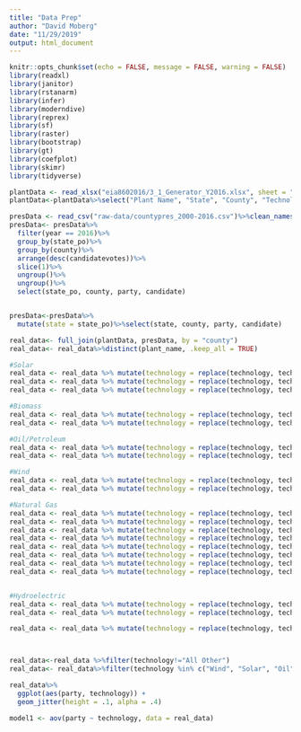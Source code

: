 ```yaml
---
title: "Data Prep"
author: "David Moberg"
date: "11/29/2019"
output: html_document
---
```


```r
knitr::opts_chunk$set(echo = FALSE, message = FALSE, warning = FALSE)
library(readxl)
library(janitor)
library(rstanarm)
library(infer)
library(moderndive)
library(reprex)
library(sf)
library(raster)
library(bootstrap)
library(gt)
library(coefplot)
library(skimr)
library(tidyverse)
```

```r
plantData <- read_xlsx("eia8602016/3_1_Generator_Y2016.xlsx", sheet = "Operable", skip = 1, n_max = 20724)
plantData<-plantData%>%select("Plant Name", "State", "County", "Technology", "Operating Year")%>%clean_names()
```

```r
presData <- read_csv("raw-data/countypres_2000-2016.csv")%>%clean_names()
presData<- presData%>%
  filter(year == 2016)%>%
  group_by(state_po)%>%
  group_by(county)%>%
  arrange(desc(candidatevotes))%>%
  slice(1)%>%
  ungroup()%>%
  ungroup()%>%
  select(state_po, county, party, candidate)


presData<-presData%>%
  mutate(state = state_po)%>%select(state, county, party, candidate)
```

```r
real_data<- full_join(plantData, presData, by = "county")
real_data<- real_data%>%distinct(plant_name, .keep_all = TRUE)
```

```r
#Solar
real_data <- real_data %>% mutate(technology = replace(technology, technology == "Solar Thermal without Energy Storage", "Solar"))
real_data <- real_data %>% mutate(technology = replace(technology, technology == "Solar Photovoltaic", "Solar"))
real_data <- real_data %>% mutate(technology = replace(technology, technology == "Solar Thermal with Energy Storage", "Solar"))

#Biomass
real_data <- real_data %>% mutate(technology = replace(technology, technology == "Wood/Wood Waste Biomass", "Biomass"))
real_data <- real_data %>% mutate(technology = replace(technology, technology == "Other Waste Biomass", "Biomass"))

#Oil/Petroleum
real_data <- real_data %>% mutate(technology = replace(technology, technology == "Petroleum Coke", "Oil"))
real_data <- real_data %>% mutate(technology = replace(technology, technology == "Petroleum Liquids", "Oil"))

#Wind
real_data <- real_data %>% mutate(technology = replace(technology, technology == "Onshore Wind Turbine", "Wind"))
real_data <- real_data %>% mutate(technology = replace(technology, technology == "Offshore Wind Turbine", "Wind"))

#Natural Gas
real_data <- real_data %>% mutate(technology = replace(technology, technology == "Other Natural Gas", "Natural Gas"))
real_data <- real_data %>% mutate(technology = replace(technology, technology == "Other Gases", "Natural Gas"))
real_data <- real_data %>% mutate(technology = replace(technology, technology == "", "Natural Gas"))
real_data <- real_data %>% mutate(technology = replace(technology, technology == "Natural Gas with Compressed Air Storage", "Natural Gas"))
real_data <- real_data %>% mutate(technology = replace(technology, technology == "Natural Gas Steam Turbine", "Natural Gas"))
real_data <- real_data %>% mutate(technology = replace(technology, technology == "Natural Gas Internal Combustion Engine", "Natural Gas"))
real_data <- real_data %>% mutate(technology = replace(technology, technology == "Natural Gas Fired Combustion Turbine", "Natural Gas"))
real_data <- real_data %>% mutate(technology = replace(technology, technology == "Natural Gas Fired Combined Cycle", "Oil"))


#Hydroelectric
real_data <- real_data %>% mutate(technology = replace(technology, technology == "Conventional Hydroelectric", "Hydroelectric"))
real_data <- real_data %>% mutate(technology = replace(technology, technology == "Hydroelectric Pumped Storage", "Hydroelectric"))

real_data <- real_data %>% mutate(technology = replace(technology, technology == "Conventional Steam Coal", "Coal"))



real_data<-real_data %>%filter(technology!="All Other")
real_data<- real_data%>%filter(technology %in% c("Wind", "Solar", "Oil", "Nuclear", "Natural Gas", "Hydroelectric", "Geothermal", "Coal", "Biomass"))
```



```r
real_data%>%
  ggplot(aes(party, technology)) + 
  geom_jitter(height = .1, alpha = .4)
```
```r
model1 <- aov(party ~ technology, data = real_data)

```
